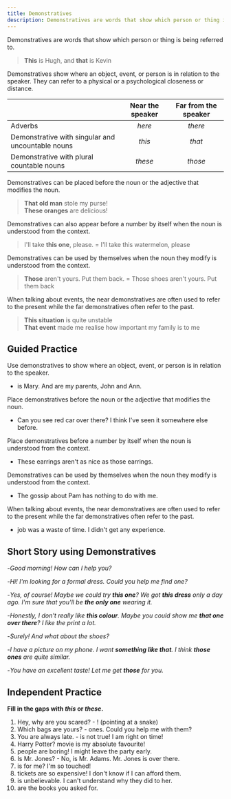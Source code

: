 ```yaml
---
title: Demonstratives
description: Demonstratives are words that show which person or thing is being referred to
---
```


Demonstratives are words that show which person or thing is being referred to.

> **This** is Hugh, and **that** is Kevin

Demonstratives show where an object, event, or person is in relation to the speaker. They can refer to a physical or a psychological closeness or distance.

|                                                   | Near the speaker | Far from the speaker |
| :------------------------------------------------ | :--------------: | :------------------: |
| Adverbs                                           |      _here_      |       _there_        |
| Demonstrative with singular and uncountable nouns |      _this_      |        _that_        |
| Demonstrative with plural countable nouns         |     _these_      |       _those_        |

Demonstratives can be placed before the noun or the adjective that modifies the noun.

> **That old man** stole my purse! <br /> **These oranges** are delicious!

Demonstratives can also appear before a number by itself when the noun is understood from the context.

> I'll take **this one**, please. = I'll take this watermelon, please

Demonstratives can be used by themselves when the noun they modify is understood from the context.

> **Those** aren't yours. Put them back. = Those shoes aren't yours. Put them back

When talking about events, the near demonstratives are often used to refer to the present while the far demonstratives often refer to the past.

> **This situation** is quite unstable <br /> **That event** made me realise how important my family is to me

## Guided Practice

<Sidenote mt={8}>
  Use demonstratives to show where an object, event, or person is in relation to the speaker.
</Sidenote>

- <Blank /> is Mary. And <Blank /> are my parents, John and Ann. <InfoTooltip label="This, these" />

<Sidenote>Place demonstratives before the noun or the adjective that modifies the noun.</Sidenote>

- Can you see <Blank /> red car over there? I think I've seen it somewhere else before. <InfoTooltip label="that" />

<Sidenote>
  Place demonstratives before a number by itself when the noun is understood from the context.
</Sidenote>

- These earrings aren't as nice as those earrings. <InfoTooltip label="These two aren't as nice as those two" />

<Sidenote>
  Demonstratives can be used by themselves when the noun they modify is understood from the context.
</Sidenote>

- The gossip about Pam has nothing to do with me. <InfoTooltip label="This has nothing to do with me" />

<Sidenote>
  When talking about events, the near demonstratives are often used to refer to the present while
  the far demonstratives often refer to the past.
</Sidenote>

- <Blank /> job was a waste of time. I didn't get any experience. <InfoTooltip label="This" />

## Short Story using Demonstratives

-_Good morning! How can I help you?_

-_Hi! I'm looking for a formal dress. Could you help me find one?_

-_Yes, of course! Maybe we could try **this one**? We got **this dress** only a day ago. I'm sure that you'll be **the only one** wearing it._

-_Honestly, I don't really like **this colour**. Maybe you could show me **that one over there**? I like the print a lot._

-_Surely! And what about the shoes?_

-_I have a picture on my phone. I want **something like that**. I think **those ones** are quite similar._

-_You have an excellent taste! Let me get **those** for you._

## Independent Practice

**Fill in the gaps with _this_ or _these_.**

1. Hey, why are you scared? - <Blank /> ! (pointing at a snake) <InfoTooltip label="This" />
2. Which bags are yours? - <Blank /> ones. Could you help me with them? <InfoTooltip label="These" />
3. You are always late. - <Blank /> is not true! I am right on time! <InfoTooltip label="This" />
4. Harry Potter? <Blank /> movie is my absolute favourite! <InfoTooltip label="This" />
5. <Blank /> people are boring! I might leave the party early. <InfoTooltip label="These" />
6. Is <Blank /> Mr. Jones? - No, <Blank /> is Mr. Adams. Mr. Jones is over there. <InfoTooltip label="this, this" />
7. <Blank /> is for me? I'm so touched! <InfoTooltip label="This" />
8. <Blank /> tickets are so expensive! I don't know if I can afford them. <InfoTooltip label="These" />
9. <Blank /> is unbelievable. I can't understand why they did <Blank /> to her. <InfoTooltip label="This, this" />
10. <Blank /> are the books you asked for. <InfoTooltip label="These" />
